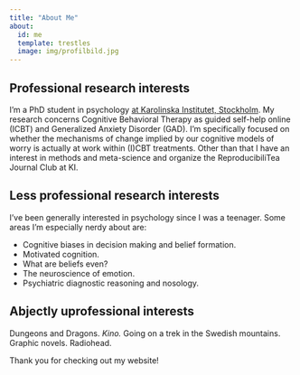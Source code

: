 ```yaml
---
title: "About Me"
about:
  id: me
  template: trestles
  image: img/profilbild.jpg
---
```


::: {#me}
## Professional research interests

I'm a PhD student in psychology [at Karolinska Institutet, Stockholm](https://ki.se/en/people/vilgot-huhn). My research concerns Cognitive Behavioral Therapy as guided self-help online (ICBT) and Generalized Anxiety Disorder (GAD). I'm specifically focused on whether the mechanisms of change implied by our cognitive models of worry is actually at work within (I)CBT treatments. Other than that I have an interest in methods and meta-science and organize the ReproducibiliTea Journal Club at KI.

## Less professional research interests

I've been generally interested in psychology since I was a teenager. Some areas I'm especially nerdy about are:

-   Cognitive biases in decision making and belief formation.
-   Motivated cognition.
-   What are beliefs even?
-   The neuroscience of emotion.
-   Psychiatric diagnostic reasoning and nosology.

## Abjectly uprofessional interests

Dungeons and Dragons. *Kino.* Going on a trek in the Swedish mountains. Graphic novels. Radiohead.
:::

Thank you for checking out my website!
